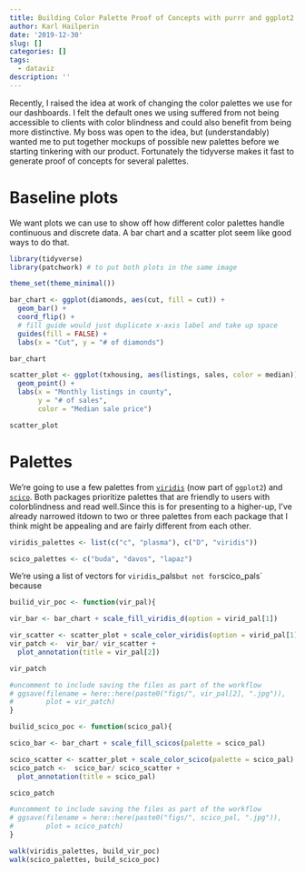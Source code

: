 ```yaml
---
title: Building Color Palette Proof of Concepts with purrr and ggplot2
author: Karl Hailperin
date: '2019-12-30'
slug: []
categories: []
tags:
  - dataviz
description: ''
---
```

Recently, I raised the idea at work of changing the color palettes we use for 
our dashboards. I felt the default ones we using suffered from not being 
accessible to clients with color blindness and could also benefit from being more
distinctive. My boss was open to the idea, but (understandably) wanted me to put 
together mockups of possible new palettes before we starting tinkering with our
product. Fortunately the tidyverse makes it fast to generate proof of concepts 
for several palettes.

# Baseline plots
We want plots we can use to show off how different color palettes handle 
continuous and discrete data. A bar chart and a scatter plot seem like 
good ways to do that.

```r
library(tidyverse)
library(patchwork) # to put both plots in the same image

theme_set(theme_minimal())
```

```r
bar_chart <- ggplot(diamonds, aes(cut, fill = cut)) + 
  geom_bar() + 
  coord_flip() +
  # fill guide would just duplicate x-axis label and take up space
  guides(fill = FALSE) +
  labs(x = "Cut", y = "# of diamonds")

bar_chart
```

```r
scatter_plot <- ggplot(txhousing, aes(listings, sales, color = median)) +
  geom_point() +
  labs(x = "Monthly listings in county", 
       y = "# of sales",
       color = "Median sale price")

scatter_plot
```

# Palettes
We're going to use a few palettes from
[`viridis`](https://cran.r-project.org/web/packages/viridis/vignettes/intro-to-viridis.html) 
(now part of `ggplot2`) and 
[`scico`](https://www.data-imaginist.com/2018/scico-and-the-colour-conundrum/). 
Both packages prioritize palettes that are friendly to users with 
colorblindness and read well.Since this is for presenting to a higher-up, I've 
already narrowed itdown to two or three palettes from each package that I 
think might be appealing and are fairly 
different from each other.

```r
viridis_palettes <- list(c("c", "plasma"), c("D", "viridis"))

scico_palettes <- c("buda", "davos", "lapaz")
```

We're using a list of vectors for `viridis`_pals` but not for `scico_pals` because


```r
builid_vir_poc <- function(vir_pal){

vir_bar <- bar_chart + scale_fill_viridis_d(option = virid_pal[1])

vir_scatter <- scatter_plot + scale_color_viridis(option = virid_pal[1])
vir_patch <-  vir_bar/ vir_scatter + 
  plot_annotation(title = vir_pal[2])

vir_patch

#uncomment to include saving the files as part of the workflow
# ggsave(filename = here::here(paste0("figs/", vir_pal[2], ".jpg")),
#        plot = vir_patch)
}
```

```r
builid_scico_poc <- function(scico_pal){

scico_bar <- bar_chart + scale_fill_scicos(palette = scico_pal)

scico_scatter <- scatter_plot + scale_color_scico(palette = scico_pal)
scico_patch <-  scico_bar/ scico_scatter + 
  plot_annotation(title = scico_pal)

scico_patch 

#uncomment to include saving the files as part of the workflow
# ggsave(filename = here::here(paste0("figs/", scico_pal, ".jpg")),
#        plot = scico_patch)
}
```


```r
walk(viridis_palettes, build_vir_poc)
walk(scico_palettes, build_scico_poc)
```

